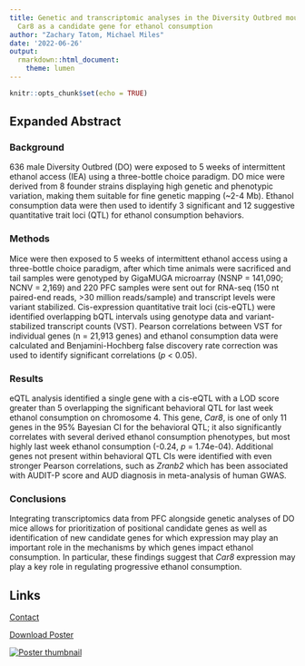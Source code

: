 ```yaml
---
title: Genetic and transcriptomic analyses in the Diversity Outbred mouse identify
  Car8 as a candidate gene for ethanol consumption
author: "Zachary Tatom, Michael Miles"
date: '2022-06-26'
output:
  rmarkdown::html_document:
    theme: lumen
---
```


```r
knitr::opts_chunk$set(echo = TRUE)
```

## Expanded Abstract

### Background

636 male Diversity Outbred (DO) were exposed to 5 weeks of intermittent ethanol access (IEA) using a three-bottle choice paradigm. DO mice were derived from 8 founder strains displaying high genetic and phenotypic variation, making them suitable for fine genetic mapping (~2-4 Mb). Ethanol consumption data were then used to identify 3 significant and 12 suggestive quantitative trait loci (QTL) for ethanol consumption behaviors.

### Methods

Mice were then exposed to 5 weeks of intermittent ethanol access using a three-bottle choice paradigm, after which time animals were sacrificed and tail samples were genotyped by GigaMUGA microarray (NSNP = 141,090; NCNV = 2,169) and 220 PFC samples were sent out for RNA-seq (150 nt paired-end reads, >30 million reads/sample) and transcript levels were variant stabilized. Cis-expression quantitative trait loci (cis-eQTL) were identified overlapping bQTL intervals using genotype data and variant-stabilized transcript counts (VST). Pearson correlations between VST for individual genes (n = 21,913 genes) and ethanol consumption data were calculated and Benjamini-Hochberg false discovery rate correction was used to identify significant correlations (*p* < 0.05).

### Results

eQTL analysis identified a single gene with a cis-eQTL with a LOD score greater than 5 overlapping the significant behavioral QTL for last week ethanol consumption on chromosome 4. This gene, *Car8*, is one of only 11 genes in the 95% Bayesian CI for the behavioral QTL; it also significantly correlates with several derived ethanol consumption phenotypes, but most highly last week ethanol consumption (-0.24, *p* = 1.74e-04). Additional genes not present within behavioral QTL CIs were identified with even stronger Pearson correlations, such as *Zranb2* which has been associated with AUDIT-P score and AUD diagnosis in meta-analysis of human GWAS.
 
### Conclusions

Integrating transcriptomics data from PFC alongside genetic analyses of DO mice allows for prioritization of positional candidate genes as well as identification of new candidate genes for which expression may play an important role in the mechanisms by which genes impact ethanol consumption. In particular, these findings suggest that *Car8* expression may play a key role in regulating progressive ethanol consumption.

## Links

[Contact](mailto:tatomz@vcu.edu)

[Download Poster](2022_RSoA_Poster.pdf)

[![Poster thumbnail](poster.png)](2022_RSoA_Poster.pdf)